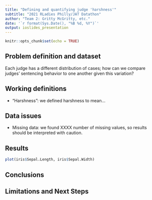 ```yaml
---
title: "Defining and quantifying judge 'harshness'"
subtitle: "2021 RLadies Philly/JAT Datathon"
author: "Team 2: Gritty McGritty, etc."
date: '`r format(Sys.Date(), "%B %d, %Y")`'
output: ioslides_presentation
---
```


```r
knitr::opts_chunk$set(echo = TRUE)
```

## Problem definition and dataset

Each judge has a different distribution of cases; how can we compare judges' sentencing behavior to one another given this variation?

## Working definitions

- "Harshness": we defined harshness to mean... 

## Data issues

- Missing data: we found XXXX number of missing values, so results should be interpreted with caution.

## Results 

```r
plot(iris$Sepal.Length, iris$Sepal.Width)
```

## Conclusions 

## Limitations and Next Steps
